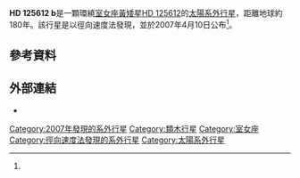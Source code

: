 {{Planetbox begin 
| name = HD 125612 b
}}
{{Planetbox star
| star = [[HD_125612|HD 125612]]
| constell = [[室女座|室女座]]
| RA = {{RA|14|20|53.517}}<ref name="van Leeuwen2007"/>
| DEC = {{DEC|–17|28|53.49}}<ref name="van Leeuwen2007"/>
| app_mag = 8.31
| dist_ly = 180 ± 10<ref name="van Leeuwen2007"/>
| dist_pc = 54 ± 3<ref name="van Leeuwen2007"/>
| class = G3V<ref name="Lo Curto2010"/>
| mass = 1.091 ± 0.027<ref name="Lo Curto2010"/>
| radius = 1.05 ± 0.08
| temperature = 5900 ± 18<ref name="Lo Curto2010"/>
| metallicity = 0.23 ± 0.014<ref name="Lo Curto2010"/>
| age = <3<ref name="Lo Curto2010"/>
}}
{{Planetbox orbit 
| semimajor = 1.37<ref name="Lo Curto2010"/>
| eccentricity = 0.46 ± 0.01<ref name="Lo Curto2010"/>
| period = 559.4 ± 1.3<ref name="Lo Curto2010"/>
| arg_peri = 41.5 ± 1.7<ref name="Lo Curto2010"/>
| t_peri = 2,454,894.9 ± 2.5<ref name="Lo Curto2010"/>
| semi-amp = 79.8 ± 2.3<ref name="Lo Curto2010"/>
}}
{{Planetbox character 
| minimum_mass = 3.0<ref name="Lo Curto2010"/>
}} 
{{Planetbox discovery 
| discovery_date = 2007年4月10日
| discoverers = [[黛布拉·費舍爾|黛布拉·費舍爾]]等人
| discovery_site = {{USA}}[[加利福尼亞州|加利福尼亞州]]
| discovery_method = [[徑向速度|徑向速度]]
| discovery_status = 已發表論文<ref name="Fischer2007"/>
}}
{{Planetbox reference
| star = HD+125612
| planet = b
}}
{{Planetbox end}}

'''HD 125612 b'''是一顆環繞[[室女座|室女座]][[黃矮星|黃矮星]][[HD_125612|HD 125612]]的[[太陽系外行星|太陽系外行星]]，距離地球約180年。該行星是以徑向速度法發現，並於2007年4月10日公布<ref name="Fischer2007"/>。

==參考資料==
{{reflist|30em|refs=

<ref name="Fischer2007">{{cite journal | title=Five Intermediate-Period Planets from the N2K Sample | url=http://iopscience.iop.org/0004-637X/669/2/1336/fulltext/ | last1=Fischer | first1=Debra A. | last2=Vogt | first2=Steven S. | last3=Marcy | first3=Geoffrey W. | last4=Butler | first4=R. Paul | last5=Sato | first5=Bun’ei | last6=Henry | first6=Gregory W. | last7=Robinson | first7=Sarah | last8=Laughlin | first8=Gregory | last9=Ida | first9=Shigeru | display-authors=1 | journal=The Astrophysical Journal | volume=669 | issue=2 | pages=1336–1344 | year=2007 | arxiv=0704.1191 | bibcode=2007ApJ...669.1336F | doi=10.1086/521869 | access-date=2013-04-20 | archive-date=2020-01-03 | archive-url=https://web.archive.org/web/20200103234921/http://iopscience.iop.org/0004-637X/669/2/1336/fulltext/ | dead-url=no }}</ref>

<ref name="Lo Curto2010">{{cite journal | title=The HARPS search for southern extra-solar planets. XXII. Multiple planet systems from the HARPS volume limited sample | url=http://www.aanda.org/articles/aa/full_html/2010/04/aa13523-09/aa13523-09.html | last1=Lo Curto | first1=G. | last2=Mayor | first2=M. | last3=Benz | first3=W. | last4=Bouchy | first4=F. | last5=Lovis | first5=C. | last6=Moutou | first6=C. | last7=Naef | first7=D. | last8=Pepe | first8=F. | last9=Queloz | first9=D. | display-authors=1 | journal=Astronomy and Astrophysics | volume=512 | at=A48 | year=2010 | bibcode=2010A&A...512A..48L | doi=10.1051/0004-6361/200913523 | access-date=2013-04-20 | archive-date=2019-11-12 | archive-url=https://web.archive.org/web/20191112050456/https://www.aanda.org/articles/aa/full_html/2010/04/aa13523-09/aa13523-09.html | dead-url=no }}</ref>

<ref name="van Leeuwen2007">{{cite journal |title=Validation of the new Hipparcos reduction |url=http://www.aanda.org/index.php?option=com_article&access=bibcode&Itemid=129&bibcode=2007A%2526A...474..653VFUL |last1=van Leeuwen |first1=F. |journal=Astronomy and Astrophysics |volume=474 |issue=2 |pages=653–664 |year=2007 |arxiv=0708.1752 |bibcode=2007A&A...474..653V |doi=10.1051/0004-6361:20078357 |deadurl=yes |archiveurl=https://web.archive.org/web/20160402233353/http://www.aanda.org/index.php?option=com_article&access=bibcode&Itemid=129&bibcode=2007A&A...474..653VFUL |archivedate=2016-04-02 |access-date=2013-04-20 }} [http://webviz.u-strasbg.fr/viz-bin/VizieR-5?-out.add=.&-source=I/311/hip2&recno=69884 Vizier catalog entry ] {{Wayback|url=http://webviz.u-strasbg.fr/viz-bin/VizieR-5?-out.add=.&-source=I%2F311%2Fhip2&recno=69884 |date=20190402114112 }}</ref>

}}

== 外部連結 ==
* {{cite web | url=http://media4.obspm.fr/exoplanets/base/etoile.php?nom=HD+125612 | title=HD 125612 | work=Exoplanets | access-date=2013-04-20 | archive-url=https://web.archive.org/web/20091124131413/http://media4.obspm.fr/exoplanets/base/etoile.php?nom=HD+125612 | archive-date=2009-11-24 | dead-url=yes }}
{{Sky|14|20|53.5147|-|17|28|53.475|172.28}}
{{HD 125612}}

[[Category:2007年發現的系外行星|Category:2007年發現的系外行星]]
[[Category:類木行星|Category:類木行星]]
[[Category:室女座|Category:室女座]]
[[Category:徑向速度法發現的系外行星|Category:徑向速度法發現的系外行星]]
[[Category:太陽系外行星|Category:太陽系外行星]]